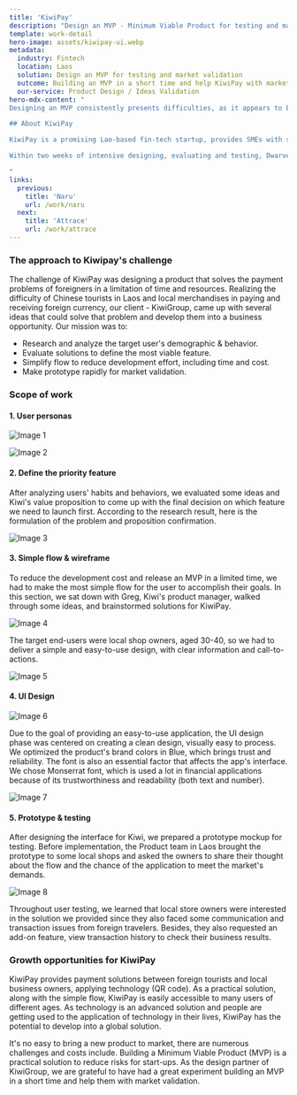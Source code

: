 ```yaml
---
title: 'KiwiPay'
description: "Design an MVP - Minimum Viable Product for testing and market validation."
template: work-detail
hero-image: assets/kiwipay-ui.webp
metadata:
  industry: Fintech
  location: Laos
  solution: Design an MVP for testing and market validation
  outcome: Building an MVP in a short time and help KiwiPay with market validation
  our-service: Product Design / Ideas Validation
hero-mdx-content: "
Designing an MVP consistently presents difficulties, as it appears to be loaded with settles. In this project, we aimed to focus on the user's needs, define the most priority features, and make a prototype to conduct market testing.

## About KiwiPay

KiwiPay is a promising Lao-based fin-tech startup, provides SMEs with safe and innovative solutions through QR code and face scanning. Late in 2019, KiwiPay announced their plan to launch in several SEA and African countries. KiwiPay's mission is to provide safe and innovative payment solutions for foreigners, using their current payment gateways.

Within two weeks of intensive designing, evaluating and testing, Dwarves Design helped KiwiPay set the seal on a new MVP, ready for development and market validation.

"
links:
  previous:
    title: 'Naru'
    url: /work/naru
  next:
    title: 'Attrace'
    url: /work/attrace
---
```


### The approach to Kiwipay's challenge

The challenge of KiwiPay was designing a product that solves the payment problems of foreigners in a limitation of time and resources. Realizing the difficulty of Chinese tourists in Laos and local merchandises in paying and receiving foreign currency, our client - KiwiGroup, came up with several ideas that could solve that problem and develop them into a business opportunity. Our mission was to:

*   Research and analyze the target user's demographic & behavior.
*   Evaluate solutions to define the most viable feature.
*   Simplify flow to reduce development effort, including time and cost.
*   Make prototype rapidly for market validation.

### Scope of work

#### 1. User personas

![Image 1](https://dwarves.foundation/.netlify/functions/outline-attachments?id=5ffc1136-f556-4760-be2f-3cb7a296e7fa&path=attachments.redirect)

![Image 2](https://dwarves.foundation/.netlify/functions/outline-attachments?id=190c60b0-f25c-46f9-87e8-9eb3f803d3a9&path=attachments.redirect)

#### 2. Define the priority feature

After analyzing users' habits and behaviors, we evaluated some ideas and Kiwi's value proposition to come up with the final decision on which feature we need to launch first. According to the research result, here is the formulation of the problem and proposition confirmation.

![Image 3](https://dwarves.foundation/.netlify/functions/outline-attachments?id=c922cc0b-116e-4e92-aba7-9fa5034519c7&path=attachments.redirect)

#### 3. Simple flow & wireframe

To reduce the development cost and release an MVP in a limited time, we had to make the most simple flow for the user to accomplish their goals. In this section, we sat down with Greg, Kiwi's product manager, walked through some ideas, and brainstormed solutions for KiwiPay.

![Image 4](https://dwarves.foundation/.netlify/functions/outline-attachments?id=3e710672-9e54-4b2b-97c7-8f5c9777de89&path=attachments.redirect)

The target end-users were local shop owners, aged 30-40, so we had to deliver a simple and easy-to-use design, with clear information and call-to-actions.

![Image 5](https://dwarves.foundation/.netlify/functions/outline-attachments?id=7ff1666d-1c32-4b7c-b55d-d27984714643&path=attachments.redirect)

#### 4. UI Design

![Image 6](https://dwarves.foundation/.netlify/functions/outline-attachments?id=c2ea4e87-bf88-4576-9095-4948334d6296&path=attachments.redirect)

Due to the goal of providing an easy-to-use application, the UI design phase was centered on creating a clean design, visually easy to process. We optimized the product's brand colors in Blue, which brings trust and reliability. The font is also an essential factor that affects the app's interface. We chose Monserrat font, which is used a lot in financial applications because of its trustworthiness and readability (both text and number).

![Image 7](https://dwarves.foundation/.netlify/functions/outline-attachments?id=62562eeb-265b-4efa-9968-b6cdef5717c8&path=attachments.redirect)

#### 5. Prototype & testing

After designing the interface for Kiwi, we prepared a prototype mockup for testing. Before implementation, the Product team in Laos brought the prototype to some local shops and asked the owners to share their thought about the flow and the chance of the application to meet the market's demands.

![Image 8](https://dwarves.foundation/.netlify/functions/outline-attachments?id=a6c07c2b-b447-46dc-800a-c85c76076591&path=attachments.redirect)

Throughout user testing, we learned that local store owners were interested in the solution we provided since they also faced some communication and transaction issues from foreign travelers. Besides, they also requested an add-on feature, view transaction history to check their business results.

### Growth opportunities for KiwiPay

KiwiPay provides payment solutions between foreign tourists and local business owners, applying technology (QR code). As a practical solution, along with the simple flow, KiwiPay is easily accessible to many users of different ages. As technology is an advanced solution and people are getting used to the application of technology in their lives, KiwiPay has the potential to develop into a global solution.

It's no easy to bring a new product to market, there are numerous challenges and costs include. Building a Minimum Viable Product (MVP) is a practical solution to reduce risks for start-ups. As the design partner of KiwiGroup, we are grateful to have had a great experiment building an MVP in a short time and help them with market validation.